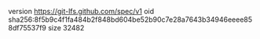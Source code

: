 version https://git-lfs.github.com/spec/v1
oid sha256:8f5b9c4f1fa484b2f848bd604be52b90c7e28a7643b34946eeee858df75537f9
size 32482
